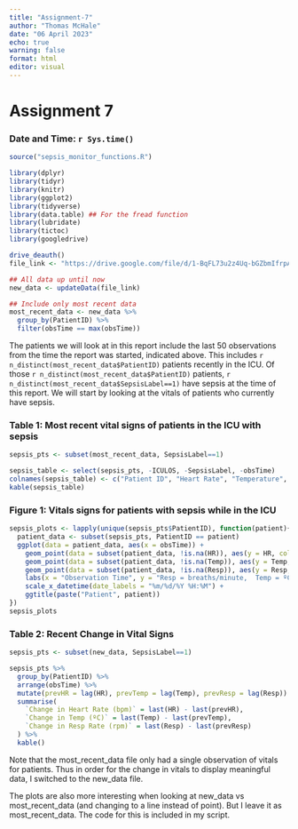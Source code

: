 ```yaml
---
title: "Assignment-7"
author: "Thomas McHale"
date: "06 April 2023"
echo: true
warning: false
format: html
editor: visual
---
```


# Assignment 7

### Date and Time: `r Sys.time()`

```r
source("sepsis_monitor_functions.R")

library(dplyr)
library(tidyr)
library(knitr)
library(ggplot2)
library(tidyverse)
library(data.table) ## For the fread function
library(lubridate)
library(tictoc)
library(googledrive)

drive_deauth()
file_link <- "https://drive.google.com/file/d/1-BqFL73u2z4Uq-bGZbmIfrpATnNr4ymu/view?usp=share_link"

## All data up until now
new_data <- updateData(file_link)

## Include only most recent data
most_recent_data <- new_data %>%
  group_by(PatientID) %>%
  filter(obsTime == max(obsTime))

```

The patients we will look at in this report include the last 50 observations from the time the report was started, indicated above. This includes `r n_distinct(most_recent_data$PatientID)` patients recently in the ICU. Of those `r n_distinct(most_recent_data$PatientID)` patients, `r n_distinct(most_recent_data$SepsisLabel==1)` have sepsis at the time of this report. We will start by looking at the vitals of patients who currently have sepsis.

### Table 1: Most recent vital signs of patients in the ICU with sepsis

```r
sepsis_pts <- subset(most_recent_data, SepsisLabel==1)

sepsis_table <- select(sepsis_pts, -ICULOS, -SepsisLabel, -obsTime)
colnames(sepsis_table) <- c("Patient ID", "Heart Rate", "Temperature", "Respiratory Rate")
kable(sepsis_table)

```

### Figure 1: Vitals signs for patients with sepsis while in the ICU

```r

sepsis_plots <- lapply(unique(sepsis_pts$PatientID), function(patient){
  patient_data <- subset(sepsis_pts, PatientID == patient)
  ggplot(data = patient_data, aes(x = obsTime)) +
    geom_point(data = subset(patient_data, !is.na(HR)), aes(y = HR, colour = "HR")) +
    geom_point(data = subset(patient_data, !is.na(Temp)), aes(y = Temp, colour = "Temp")) +
    geom_point(data = subset(patient_data, !is.na(Resp)), aes(y = Resp, colour = "Resp")) +
    labs(x = "Observation Time", y = "Resp = breaths/minute,  Temp = ºC,  HR = beats/minute", colour = "Vital Sign") +
    scale_x_datetime(date_labels = "%m/%d/%Y %H:%M") + 
    ggtitle(paste("Patient", patient))
})
sepsis_plots

```

### Table 2: Recent Change in Vital Signs

```r
sepsis_pts <- subset(new_data, SepsisLabel==1)

sepsis_pts %>%
  group_by(PatientID) %>%
  arrange(obsTime) %>%
  mutate(prevHR = lag(HR), prevTemp = lag(Temp), prevResp = lag(Resp)) %>%
  summarise(
    `Change in Heart Rate (bpm)` = last(HR) - last(prevHR),
    `Change in Temp (ºC)` = last(Temp) - last(prevTemp),
    `Change in Resp Rate (rpm)` = last(Resp) - last(prevResp)
  ) %>%
  kable()
```

::: callout-note
Note that the most_recent_data file only had a single observation of vitals for patients. Thus in order for the change in vitals to display meaningful data, I switched to the new_data file.

The plots are also more interesting when looking at new_data vs most_recent_data (and changing to a line instead of point). But I leave it as most_recent_data. The code for this is included in my script.
:::
